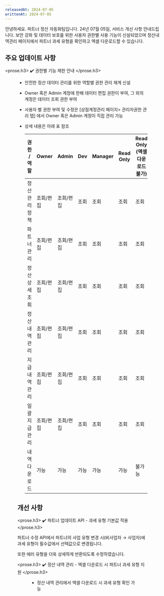 ```yaml
---
releasedAt: 2024-07-05
writtenAt: 2024-07-05
---
```




안녕하세요. 파트너 정산 자동화팀입니다.
24년 07월 05일, 서비스 개선 사항 안내드립니다.
보안 강화 및 데이터 보호를 위한 사용자 권한별 사용 기능이 신설되었으며
정산내역관리 페이지에서 파트너 과세 유형을 확인하고 엑셀 다운로드할 수 있습니다.

## 주요 업데이트 사항

<prose.h3>
  ✔️ 권한별 기능 제한 안내
</prose.h3>

<Figure src={Image1} />

- 안전한 정산 데이터 관리를 위한 역할별 권한 관리 체계 신설

- Owner 혹은 Admin 계정에 한해 데이터 편집 권한이 부여, 그 외의 계정은 데이터 조회 권한 부여

- 사용자 별 권한 부여 및 수정은 \[상점계정관리 페이지> 관리자권한 관리 탭] 에서 Owner 혹은 Admin 계정이 직접 관리 가능

- 상세 내용은 아래 표 참조

  |권한 / 역할   |Owner    |Admin    |Dev |Manager|Read Only|Read Only (엑셀 다운로드 불가)|API Secret|
  |--------------|---------|---------|----|-------|---------|------------------------------|----------|
  |정산 관리 정책|조회/편집|조회/편집|조회|조회   |조회     |조회                          |조회/편집 |
  |파트너 관리   |조회/편집|조회/편집|조회|조회   |조회     |조회                          |조회/편집 |
  |정산 상세 조회|조회/편집|조회/편집|조회|조회   |조회     |조회                          |조회/편집 |
  |정산 내역 관리|조회/편집|조회/편집|조회|조회   |조회     |조회                          |조회/편집 |
  |지급 내역 관리|조회/편집|조회/편집|조회|조회   |조회     |조회                          |조회      |
  |일괄 지급 관리|조회/편집|조회/편집|조회|조회   |조회     |조회                          |조회      |
  |내역 다운로드 |가능     |가능     |가능|가능   |가능     |불가능                        |가능      |

## 개선 사항

<prose.h3>
  ✔️ 파트너 업데이트 API - 과세 유형 기본값 적용
</prose.h3>

파트너 수정 API에서 파트너의 사업 유형 변경 시(비사업자 → 사업자)에 과세 유형이 필수값에서 선택값으로 변경됩니다.

또한 에러 유형을 더욱 상세하게 반환되도록 수정하였습니다.

<prose.h3>
  ✔️ 정산 내역 관리 - 엑셀 다운로드 시 파트너 과세 유형 지원
</prose.h3>

<Figure src={Image2} />

- 정산 내역 관리에서 엑셀 다운로드 시 과세 유형 확인 가능
